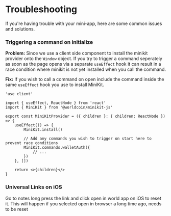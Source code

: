 # Troubleshooting

If you're having trouble with your mini-app, here are some common issues and solutions.

### **Triggering a command on initialize**

**Problem:** Since we use a client side component to install the minikit provider onto the `Window` object.
If you try to trigger a command seperately as soon as the page opens via a separate `useEffect` hook
it can result in a race condition where minikit is not yet installed when you call the command.

**Fix:** If you wish to call a command on open include the command inside the same `useEffect` hook you use to install MiniKit.

```tsx {{ title: '/components/MiniKitProvider.tsx' }}
'use client'

import { useEffect, ReactNode } from 'react'
import { MiniKit } from '@worldcoin/minikit-js'

export const MiniKitProvider = ({ children }: { children: ReactNode }) => {
	useEffect(() => {
		MiniKit.install()

		// Add any commands you wish to trigger on start here to prevent race conditions
		MiniKit.commands.walletAuth({
			// ...
		})
	}, [])

	return <>{children}</>
}
```
### Universal Links on iOS
Go to notes long press the link and click open in world app on iOS to reset it.
This will happen if you selected open in browser a long time ago, needs to be reset
